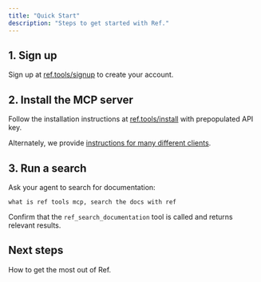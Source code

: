 ```yaml
---
title: "Quick Start"
description: "Steps to get started with Ref."
---
```


## 1. Sign up

Sign up at [ref.tools/signup](https://ref.tools/signup) to create your account.

## 2. Install the MCP server

Follow the installation instructions at [ref.tools/install](https://ref.tools/install) with prepopulated API key.

Alternately, we provide [instructions for many different clients](/install#installation-guides).

## 3. Run a search

Ask your agent to search for documentation:

```
what is ref tools mcp, search the docs with ref
```

Confirm that the `ref_search_documentation` tool is called and returns relevant results.


## Next steps

<Card icon="trophy" title="Best Practices" href="/getting-started/best-practices">
How to get the most out of Ref.
</Card>